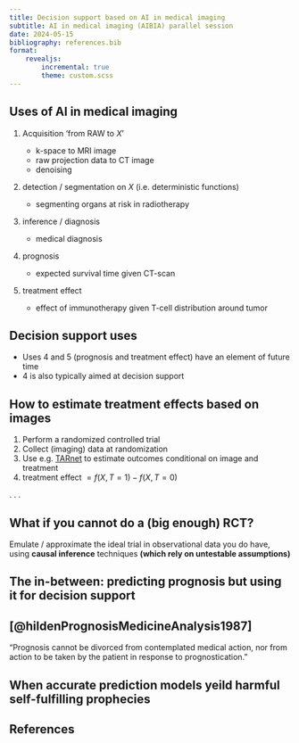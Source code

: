 ```yaml
---
title: Decision support based on AI in medical imaging
subtitle: AI in medical imaging (AIBIA) parallel session
date: 2024-05-15
bibliography: references.bib
format:
    revealjs:
        incremental: true
        theme: custom.scss
---
```


## Uses of AI in medical imaging

1. Acquisition 'from RAW to $X$'

   :::{.fragment .current-visible}
   ::::{.nonincremental}
   - k-space to MRI image
   - raw projection data to CT image
   - denoising
   ::::
   :::

2. detection / segmentation on $X$ (i.e. deterministic functions)
   
   :::{.fragment .current-visible}
   ::::{.nonincremental}
   - segmenting organs at risk in radiotherapy
   ::::
   :::

3. inference / diagnosis

   :::{.fragment .current-visible}
   ::::{.nonincremental}
   - medical diagnosis
   ::::
   :::

4. prognosis

   :::{.fragment .current-visible}
   ::::{.nonincremental}
   - expected survival time given CT-scan
   ::::
   :::

5. treatment effect

   :::{.fragment .current-visible}
   ::::{.nonincremental}
   - effect of immunotherapy given T-cell distribution around tumor
   ::::
   :::

## Decision support uses

- Uses 4 and 5 (prognosis and treatment effect) have an element of future time
- 4 is also typically aimed at decision support


## How to estimate treatment effects based on images

1. Perform a randomized controlled trial
2. Collect (imaging) data at randomization
3. Use e.g. [TARnet](@shalitEstimatingIndividualTreatment2017) to estimate outcomes conditional on image and treatment
4. treatment effect $= f(X,T=1) - f(X,T=0)$

. . .

::: {.callout-tip}
## What if you cannot do a (big enough) RCT?

Emulate / approximate the ideal trial in observational data you do have, using **causal inference** techniques **(which rely on untestable assumptions)**

:::

## The in-between: predicting prognosis but using it for decision support


::: {.callout-tip}
## [@hildenPrognosisMedicineAnalysis1987]

"Prognosis cannot be divorced from contemplated medical action, nor from action to be taken by the patient in response to prognostication.” 

:::

## When accurate prediction models yeild harmful self-fulfilling prophecies


## References


